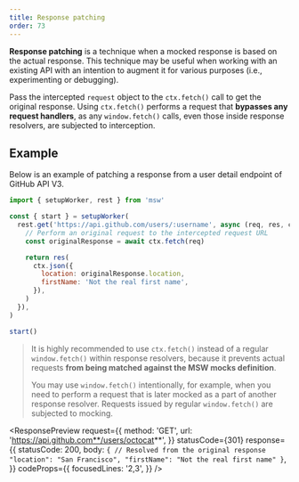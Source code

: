 ```yaml
---
title: Response patching
order: 73
---
```


**Response patching** is a technique when a mocked response is based on the actual response. This technique may be useful when working with an existing API with an intention to augment it for various purposes (i.e., experimenting or debugging).

Pass the intercepted `request` object to the `ctx.fetch()` call to get the original response. Using `ctx.fetch()` performs a request that **bypasses any request handlers**, as any `window.fetch()` calls, even those inside response resolvers, are subjected to interception.

## Example

Below is an example of patching a response from a user detail endpoint of GitHub API V3.

```js showLineNumbers focusedLines=5,6
import { setupWorker, rest } from 'msw'

const { start } = setupWorker(
  rest.get('https://api.github.com/users/:username', async (req, res, ctx) => {
    // Perform an original request to the intercepted request URL
    const originalResponse = await ctx.fetch(req)

    return res(
      ctx.json({
        location: originalResponse.location,
        firstName: 'Not the real first name',
      }),
    )
  }),
)

start()
```

> It is highly recommended to use `ctx.fetch()` instead of a regular `window.fetch()` within response resolvers, because it prevents actual requests **from being matched against the MSW mocks definition**.
>
> You may use `window.fetch()` intentionally, for example, when you need to perform a request that is later mocked as a part of another response resolver. Requests issued by regular `window.fetch()` are subjected to mocking.

<ResponsePreview
  request={{
    method: 'GET',
    url: 'https://api.github.com**/users/octocat**',
  }}
  statusCode={301}
  response={{
    statusCode: 200,
    body: `
{
  // Resolved from the original response
  "location": "San Francisco",
  "firstName": "Not the real first name"
}
    `,
  }}
  codeProps={{
    focusedLines: '2,3',
  }}
/>
